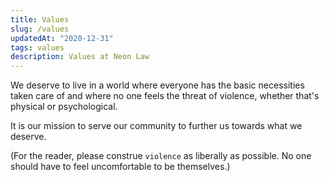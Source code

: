 ```yaml
---
title: Values
slug: /values
updatedAt: "2020-12-31"
tags: values
description: Values at Neon Law
---
```


We deserve to live in a world where everyone has the basic necessities taken
care of and where no one feels the threat of violence, whether that's physical
or psychological.

It is our mission to serve our community to further us towards what we deserve.

(For the reader, please construe `violence` as liberally as possible. No one
should have to feel uncomfortable to be themselves.)
